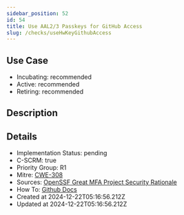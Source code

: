 ```yaml
---
sidebar_position: 52
id: 54
title: Use AAL2/3 Passkeys for GitHub Access
slug: /checks/useHwKeyGithubAccess
---
```


## Use Case
<!-- LEVELS:START -->
- Incubating: recommended
- Active: recommended
- Retiring: recommended
<!-- LEVELS:END -->

<!-- DESCRIPTION:START -->
## Description
<!-- DESCRIPTION:END -->

<!-- DETAILS:START -->
## Details
- Implementation Status: pending
- C-SCRM: true
- Priority Group: R1
- Mitre: [CWE-308](https://cwe.mitre.org/data/definitions/308.html)
- Sources: [OpenSSF Great MFA Project Security Rationale](https://github.com/ossf/great-mfa-project/blob/main/security-rationale.md)
- How To: [Github Docs](https://docs.github.com/en/authentication/securing-your-account-with-two-factor-authentication-2fa/configuring-two-factor-authentication#configuring-two-factor-authentication-using-a-passkey)
- Created at 2024-12-22T05:16:56.212Z
- Updated at 2024-12-22T05:16:56.212Z
<!-- DETAILS:END -->
